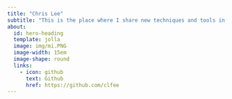 ```yaml
---
title: "Chris Lee"
subtitle: "This is the place where I share new techniques and tools in data analysis and data science, "
about:
  id: hero-heading
  template: jolla
  image: img/mi.PNG
  image-width: 15em
  image-shape: round
  links:
    - icon: github
      text: Github
      href: https://github.com/clfee
---
```




